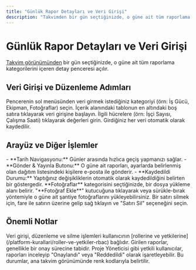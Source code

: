 ```yaml
---
title: "Günlük Rapor Detayları ve Veri Girişi"
description: "Takvimden bir gün seçtiğinizde, o güne ait tüm raporlama kategorilerini içeren detay penceresi açılır."
---
```


# Günlük Rapor Detayları ve Veri Girişi

[Takvim görünümünden](/gunluk-raporlar/rapor-gorunumu) bir gün seçtiğinizde, o güne ait tüm raporlama kategorilerini içeren detay penceresi açılır.

## Veri Girişi ve Düzenleme Adımları

<Steps>
  <Step title="Kategori Seçin">
    Pencerenin sol menüsünden veri girmek istediğiniz kategoriyi (örn: İş Gücü, Ekipman, Fotoğraflar) seçin.
  </Step>
  <Step title="Yeni Satır Ekleyin">
    İçerik alanındaki tablonun en altındaki boş satıra tıklayarak veri girişine başlayın.
  </Step>
  <Step title="Verileri Girin">
    İlgili hücrelere (örn: İşçi Sayısı, Çalışma Saati) tıklayarak değerleri girin. Girdiğiniz her veri otomatik olarak kaydedilir.
  </Step>
</Steps>

## Arayüz ve Diğer İşlemler

<AccordionGroup>
  <Accordion title="Üst Alan Aksiyonları">
    - **Tarih Navigasyonu:** Günler arasında hızlıca geçiş yapmanızı sağlar.
    - **Gönder & Yayınla Butonu:** O güne ait raporları, ayarlarda belirlenmiş olan dağıtım listesindeki kişilere e-posta ile gönderir.
    - **Kaydedildi Durumu:** Yaptığınız değişikliklerin otomatik olarak kaydedildiğini belirten bir göstergedir.
  </Accordion>
  <Accordion title="Fotoğraf Ekleme">
    **Fotoğraflar** kategorisini seçtiğinizde, bir dosya yükleme alanı belirir. "**Fotoğraf Ekle**" kutucuğuna tıklayarak veya sürükle-bırak yöntemiyle o güne ait şantiye fotoğraflarını yükleyebilirsiniz.
  </Accordion>
  <Accordion title="Satır Silme">
    Bir satırı silmek için, fare ile satırın üzerine gelip sağ tıklayın ve "Satırı Sil" seçeneğini seçin.
  </Accordion>
</AccordionGroup>

## Önemli Notlar

<AccordionGroup>
    <Accordion title="Yetkilendirme">
        Veri girişi, düzenleme ve silme işlemleri kullanıcının [rollerine ve yetkilerine](/platform-kurallari/roller-ve-yetkiler-rbac) bağlıdır.
    </Accordion>
    <Accordion title="Rapor Onay Süreci">
        Girilen raporlar, genellikle bir onay sürecine tabidir. Proje Yöneticisi gibi yetkili kullanıcılar, raporları inceleyip "Onaylandı" veya "Reddedildi" olarak işaretleyebilir. Bu durumlar, ana takvim görünümünde renk kodlarıyla belirtilir.
    </Accordion>
</AccordionGroup>
